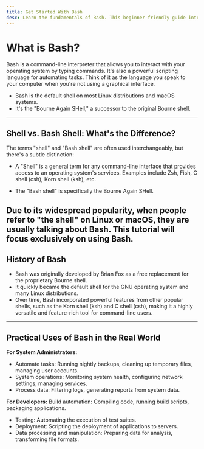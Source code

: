 ```yaml
---
title: Get Started With Bash
desc: Learn the fundamentals of Bash. This beginner-friendly guide introduces what Bash is, why it's essential for Unix/Linux, and its practical uses for developers and system administrators.
---
```


# What is Bash?
Bash is a command-line interpreter that allows you to interact with your operating system by typing commands. It's also a powerful scripting language for automating tasks.
Think of it as the language you speak to your computer when you're not using a graphical interface.

- Bash is the default shell on most Linux distributions and macOS systems.
- It's the "Bourne Again SHell," a successor to the original Bourne shell.

---
## Shell vs. Bash Shell: What's the Difference?
The terms "shell" and "Bash shell" are often used interchangeably, but there's a subtle distinction:

- A "Shell" is a general term for any command-line interface that provides access to an operating system's services. Examples include Zsh, Fish, C shell (csh), Korn shell (ksh), etc.

- The "Bash shell" is specifically the Bourne Again SHell.

Due to its widespread popularity, when people refer to "the shell" on Linux or macOS, they are usually talking about Bash. This tutorial will focus exclusively on using Bash.
---
## History of Bash
- Bash was originally developed by Brian Fox as a free replacement for the proprietary Bourne shell.
- It quickly became the default shell for the GNU operating system and many Linux distributions.
- Over time, Bash incorporated powerful features from other popular shells, such as the Korn shell (ksh) and C shell (csh), making it a highly versatile and feature-rich tool for command-line users.
---
## Practical Uses of Bash in the Real World
**For System Administrators:**
- Automate tasks: Running nightly backups, cleaning up temporary files, managing user accounts.
- System operations: Monitoring system health, configuring network settings, managing services.
- Process data: Filtering logs, generating reports from system data.

**For Developers:**
Build automation: Compiling code, running build scripts, packaging applications.

- Testing: Automating the execution of test suites.
- Deployment: Scripting the deployment of applications to servers.
- Data processing and manipulation: Preparing data for analysis, transforming file formats.

